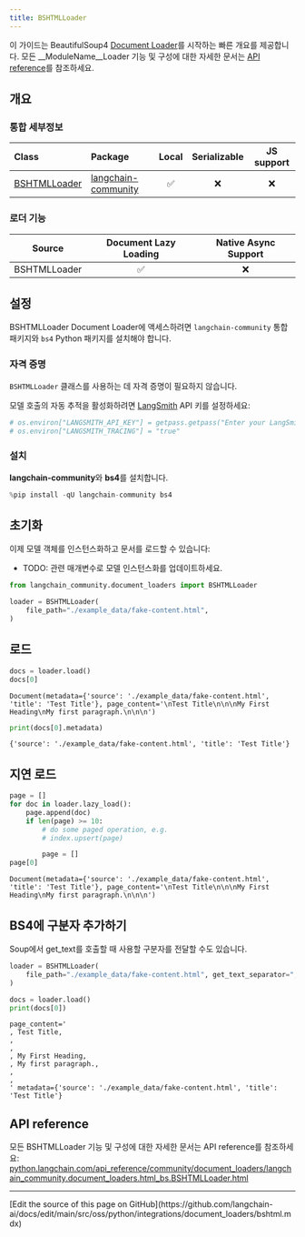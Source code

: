 ```yaml
---
title: BSHTMLLoader
---
```


이 가이드는 BeautifulSoup4 [Document Loader](https://python.langchain.com/docs/concepts/document_loaders)를 시작하는 빠른 개요를 제공합니다. 모든 __ModuleName__Loader 기능 및 구성에 대한 자세한 문서는 [API reference](https://python.langchain.com/api_reference/community/document_loaders/langchain_community.document_loaders.html_bs.BSHTMLLoader.html)를 참조하세요.

## 개요

### 통합 세부정보

| Class | Package | Local | Serializable | JS support|
| :--- | :--- | :---: | :---: |  :---: |
| [BSHTMLLoader](https://python.langchain.com/api_reference/community/document_loaders/langchain_community.document_loaders.html_bs.BSHTMLLoader.html) | [langchain-community](https://python.langchain.com/api_reference/community/index.html) | ✅ | ❌ | ❌ |

### 로더 기능

| Source | Document Lazy Loading | Native Async Support
| :---: | :---: | :---: |
| BSHTMLLoader | ✅ | ❌ |

## 설정

BSHTMLLoader Document Loader에 액세스하려면 `langchain-community` 통합 패키지와 `bs4` Python 패키지를 설치해야 합니다.

### 자격 증명

`BSHTMLLoader` 클래스를 사용하는 데 자격 증명이 필요하지 않습니다.

모델 호출의 자동 추적을 활성화하려면 [LangSmith](https://docs.smith.langchain.com/) API 키를 설정하세요:

```python
# os.environ["LANGSMITH_API_KEY"] = getpass.getpass("Enter your LangSmith API key: ")
# os.environ["LANGSMITH_TRACING"] = "true"
```

### 설치

**langchain-community**와 **bs4**를 설치합니다.

```python
%pip install -qU langchain-community bs4
```

## 초기화

이제 모델 객체를 인스턴스화하고 문서를 로드할 수 있습니다:

- TODO: 관련 매개변수로 모델 인스턴스화를 업데이트하세요.

```python
from langchain_community.document_loaders import BSHTMLLoader

loader = BSHTMLLoader(
    file_path="./example_data/fake-content.html",
)
```

## 로드

```python
docs = loader.load()
docs[0]
```

```output
Document(metadata={'source': './example_data/fake-content.html', 'title': 'Test Title'}, page_content='\nTest Title\n\n\nMy First Heading\nMy first paragraph.\n\n\n')
```

```python
print(docs[0].metadata)
```

```output
{'source': './example_data/fake-content.html', 'title': 'Test Title'}
```

## 지연 로드

```python
page = []
for doc in loader.lazy_load():
    page.append(doc)
    if len(page) >= 10:
        # do some paged operation, e.g.
        # index.upsert(page)

        page = []
page[0]
```

```output
Document(metadata={'source': './example_data/fake-content.html', 'title': 'Test Title'}, page_content='\nTest Title\n\n\nMy First Heading\nMy first paragraph.\n\n\n')
```

## BS4에 구분자 추가하기

Soup에서 get_text를 호출할 때 사용할 구분자를 전달할 수도 있습니다.

```python
loader = BSHTMLLoader(
    file_path="./example_data/fake-content.html", get_text_separator=", "
)

docs = loader.load()
print(docs[0])
```

```output
page_content='
, Test Title,
,
,
, My First Heading,
, My first paragraph.,
,
,
' metadata={'source': './example_data/fake-content.html', 'title': 'Test Title'}
```

## API reference

모든 BSHTMLLoader 기능 및 구성에 대한 자세한 문서는 API reference를 참조하세요: [python.langchain.com/api_reference/community/document_loaders/langchain_community.document_loaders.html_bs.BSHTMLLoader.html](https://python.langchain.com/api_reference/community/document_loaders/langchain_community.document_loaders.html_bs.BSHTMLLoader.html)

---

<Callout icon="pen-to-square" iconType="regular">
  [Edit the source of this page on GitHub](https://github.com/langchain-ai/docs/edit/main/src/oss/python/integrations/document_loaders/bshtml.mdx)
</Callout>
